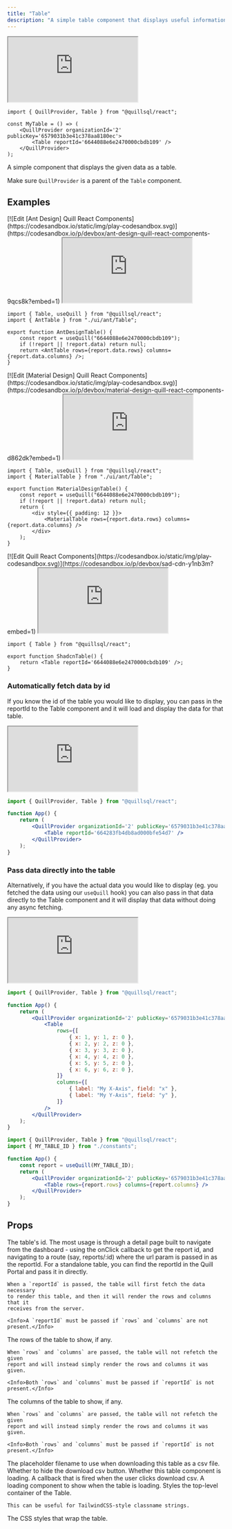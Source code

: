 ```yaml
---
title: "Table"
description: "A simple table component that displays useful information"
---
```


<iframe
	src='https://5wp4n7-5173.csb.app/table'
	style={{
		width: "100%",
		height: 320,
	}}
	title='Table Component'
	allow='accelerometer; ambient-light-sensor; camera; encrypted-media; geolocation; gyroscope; hid; microphone; midi; payment; usb; vr; xr-spatial-tracking'
	sandbox='allow-forms allow-modals allow-popups allow-presentation allow-same-origin allow-scripts'></iframe>

```tsx App.tsx
import { QuillProvider, Table } from "@quillsql/react";

const MyTable = () => (
	<QuillProvider organizationId='2' publicKey='6579031b3e41c378aa8180ec'>
		<Table reportId='6644088e6e2470000cbdb109' />
	</QuillProvider>
);
```

A simple component that displays the given data as a table.

<Info>Make sure `QuillProvider` is a parent of the `Table` component.</Info>

## Examples

<Tabs>
  <Tab title="Ant Design">
  [![Edit [Ant Design] Quill React Components](https://codesandbox.io/static/img/play-codesandbox.svg)](https://codesandbox.io/p/devbox/ant-design-quill-react-components-9qcs8k?embed=1)
    <iframe
	src='https://5wp4n7-5173.csb.app/table/ant'
	style={{
		width: "100%",
		height: 320,
	}}
	title='[Ant Design] Quill React Components'
	allow='accelerometer; ambient-light-sensor; camera; encrypted-media; geolocation; gyroscope; hid; microphone; midi; payment; usb; vr; xr-spatial-tracking'
	sandbox='allow-forms allow-modals allow-popups allow-presentation allow-same-origin allow-scripts'></iframe>

```tsx
import { Table, useQuill } from "@quillsql/react";
import { AntTable } from "./ui/ant/Table";

export function AntDesignTable() {
	const report = useQuill("6644088e6e2470000cbdb109");
	if (!report || !report.data) return null;
	return <AntTable rows={report.data.rows} columns={report.data.columns} />;
}
```

  </Tab>
  <Tab title="Material Design">
  [![Edit [Material Design] Quill React Components](https://codesandbox.io/static/img/play-codesandbox.svg)](https://codesandbox.io/p/devbox/material-design-quill-react-components-d862dk?embed=1)
    <iframe
	src='https://5wp4n7-5173.csb.app/table/material'
	style={{
		width: "100%",
		height: 320,
	}}
	title='[Material Design] Quill React Components'
	allow='accelerometer; ambient-light-sensor; camera; encrypted-media; geolocation; gyroscope; hid; microphone; midi; payment; usb; vr; xr-spatial-tracking'
	sandbox='allow-forms allow-modals allow-popups allow-presentation allow-same-origin allow-scripts'></iframe>

```tsx
import { Table, useQuill } from "@quillsql/react";
import { MaterialTable } from "./ui/ant/Table";

export function MaterialDesignTable() {
	const report = useQuill("6644088e6e2470000cbdb109");
	if (!report || !report.data) return null;
	return (
		<div style={{ padding: 12 }}>
			<MaterialTable rows={report.data.rows} columns={report.data.columns} />
		</div>
	);
}
```

  </Tab>
  <Tab title="Shadcn UI">
  [![Edit Quill React Components](https://codesandbox.io/static/img/play-codesandbox.svg)](https://codesandbox.io/p/devbox/sad-cdn-y1nb3m?embed=1)
    <iframe
	src='https://5wp4n7-5173.csb.app/table/shadcn'
	style={{
		width: "100%",
		height: 320,
	}}
	title='Quill React Components'
	allow='accelerometer; ambient-light-sensor; camera; encrypted-media; geolocation; gyroscope; hid; microphone; midi; payment; usb; vr; xr-spatial-tracking'
	sandbox='allow-forms allow-modals allow-popups allow-presentation allow-same-origin allow-scripts'></iframe>

```tsx
import { Table } from "@quillsql/react";

export function ShadcnTable() {
	return <Table reportId='6644088e6e2470000cbdb109' />;
}
```

  </Tab>
</Tabs>

### Automatically fetch data by id

If you know the id of the table you would like to display, you can pass in the reportId to the Table component and it will load and display the data for that table.

<iframe
	src='https://5wp4n7-5173.csb.app/table'
	style={{
		width: "100%",
		height: 320,
	}}
	title='Table Component'
	allow='accelerometer; ambient-light-sensor; camera; encrypted-media; geolocation; gyroscope; hid; microphone; midi; payment; usb; vr; xr-spatial-tracking'
	sandbox='allow-forms allow-modals allow-popups allow-presentation allow-same-origin allow-scripts'></iframe>

```jsx
import { QuillProvider, Table } from "@quillsql/react";

function App() {
	return (
		<QuillProvider organizationId='2' publicKey='6579031b3e41c378aa8180ec'>
			<Table reportId='664283fb4db8ad000bfe54d7' />
		</QuillProvider>
	);
}
```

### Pass data directly into the table

Alternatively, if you have the actual data you would like to display (eg. you fetched the data using our `useQuill` hook) you can also pass in that data directly to the Table component and it will display that data without doing any async fetching.

<iframe
	src='https://5wp4n7-5173.csb.app/table/raw'
	style={{
		width: "100%",
		height: 320,
	}}
	title='Table Component'
	allow='accelerometer; ambient-light-sensor; camera; encrypted-media; geolocation; gyroscope; hid; microphone; midi; payment; usb; vr; xr-spatial-tracking'
	sandbox='allow-forms allow-modals allow-popups allow-presentation allow-same-origin allow-scripts'></iframe>

<CodeGroup>

```jsx Using raw data
import { QuillProvider, Table } from "@quillsql/react";

function App() {
	return (
		<QuillProvider organizationId='2' publicKey='6579031b3e41c378aa8180ec'>
			<Table
				rows={[
					{ x: 1, y: 1, z: 0 },
					{ x: 2, y: 2, z: 0 },
					{ x: 3, y: 3, z: 0 },
					{ x: 4, y: 4, z: 0 },
					{ x: 5, y: 5, z: 0 },
					{ x: 6, y: 6, z: 0 },
				]}
				columns={[
					{ label: "My X-Axis", field: "x" },
					{ label: "My Y-Axis", field: "y" },
				]}
			/>
		</QuillProvider>
	);
}
```

```jsx Using useQuill
import { QuillProvider, Table } from "@quillsql/react";
import { MY_TABLE_ID } from "./constants";

function App() {
	const report = useQuill(MY_TABLE_ID);
	return (
		<QuillProvider organizationId='2' publicKey='6579031b3e41c378aa8180ec'>
			<Table rows={report.rows} columns={report.columns} />
		</QuillProvider>
	);
}
```

</CodeGroup>

## Props

<ParamField path='reportId' type='string'>
	The table's id. The most usage is through a detail page built to navigate from
	the dashboard - using the onClick callback to get the report id, and
	navigating to a route (say, reports/:id) where the url param is passed in as
	the reportId. For a standalone table, you can find the reportId in the Quill
	Portal and pass it in directly.

    When a `reportId` is passed, the table will first fetch the data necessary
    to render this table, and then it will render the rows and columns that it
    receives from the server.

    <Info>A `reportId` must be passed if `rows` and `columns` are not present.</Info>

</ParamField>

<ParamField path='rows' type='{ [key: string]: any }[]'>
	The rows of the table to show, if any.

    When `rows` and `columns` are passed, the table will not refetch the given
    report and will instead simply render the rows and columns it was given.

    <Info>Both `rows` and `columns` must be passed if `reportId` is not present.</Info>

</ParamField>

<ParamField path='columns' type='{ label: string; field: string; }[]'>
	The columns of the table to show, if any.
	
	When `rows` and `columns` are passed, the table will not refetch the given
    report and will instead simply render the rows and columns it was given.
	
	<Info>Both `rows` and `columns` must be passed if `reportId` is not present.</Info>

</ParamField>

<ParamField path='csvFilename' type='string'>
	The placeholder filename to use when downloading this table as a csv file.
</ParamField>

<ParamField path='hideDownloadCSVButton' type='boolean'>
	Whether to hide the download csv button.
</ParamField>

<ParamField path='isLoading' type='boolean'>
	Whether this table component is loading.
</ParamField>

<ParamField path='downloadCSV' type='() => void'>
	A callback that is fired when the user clicks download csv.
</ParamField>

<ParamField path='LoadingComponent' type='() => JSX.Element'>
	A loading component to show when the table is loading.
</ParamField>

<ParamField path='className' type='string'>
	Styles the top-level container of the Table.

    This can be useful for TailwindCSS-style classname strings.

</ParamField>

<ParamField path='containerStyle' type='React.CSSProperties'>
	The CSS styles that wrap the table.
</ParamField>
